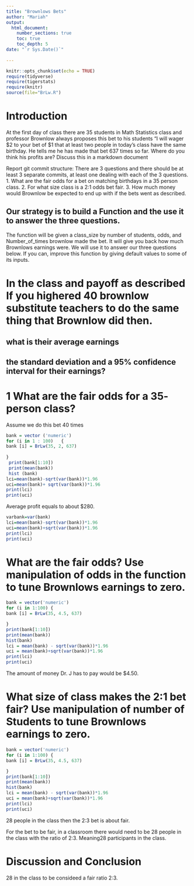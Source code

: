 ```yaml
---
title: "Brownlows Bets"
author: "Mariah"
output: 
  html_document:
    number_sections: true
    toc: true
    toc_depth: 5
date: "`r Sys.Date()`"    
    
---
```

```r
knitr::opts_chunk$set(echo = TRUE)
require(tidyverse)
require(tigerstats)
require(knitr)
source(file="BrLw.R")
```


<!-- We recommend you use git branches -- create a separate branch for each major section i.e. Introduction, Methods, Results, Inferential Results, and Discussion and Conclusions - leave the YAML block untouched until the final merge where you put in your own name !-->

# Introduction

<!--In this section you explain what you are trying to show.  Where did the data come from?  What is the research or other question you are trying to answer?!-->

 At the first day of class there are 35 students in Math Statistics class and professor Brownlow always proposes this bet to his students "I will wager $2 to your bet of $1 that at least two people in today's class have  the same birthday.  He tells me he has made that bet 637 times so far. Where do you think his profits are? Discuss this in a markdown document
 
Report git commit structure:
There are 3 questions and there should be at least 3 separate commits, at least one dealing with each of the 3 questions.
1. What are the fair odds for a bet on matching birthdays in a 35 person class.
2. For what size class is a 2:1 odds bet fair.
3. How much money would Brownlow be expected to end up with if the bets went as described.

## Our strategy is to build a Function and the use it to answer the three questions. 

The function will be given a class_size by number of students, odds, and Number_of_times brownlow made the bet.  It will give you back how much Brownlows earnings were. We will use it to answer our three questions below. If you can, improve this function by giving default values to some of its inputs. 

# In the class and payoff as described  If you highered 40 brownlow substitute teachers to do the same thing that Brownlow did then.
## what is their average earnings
## the standard deviation and a 95% confidence interval for their earnings?
  
<!--Explain and display your method of coming up with a 95% confidence interval of  professor Brownlows winnings (or losings)-->

# 1 What are the fair odds for a 35- person class?
Assume we do this bet 40 times

```r
bank = vector ('numeric')
for (i in 1 : 100)   {
bank [i] = BrLw(35, 2, 637)  
 
}
 print(bank[1:10])
 print(mean(bank))
 hist (bank)
lci=mean(bank)-sqrt(var(bank))*1.96
uci=mean(bank)+ sqrt(var(bank))*1.96
print(lci)
print(uci)

```
Average profit equals to about $280.

```r
varbank=var(bank)
lci=mean(bank)-sqrt(var(bank))*1.96
uci=mean(bank)+sqrt(var(bank))*1.96
print(lci)
print(uci)

```

# What are the fair odds? Use manipulation of odds in the function to tune Brownlows earnings to zero. 


<!--Decide on your methods:  In this section explain the approach you will take to attack the issue --- how will you decide on a likely estimate of professor Brownlow's earnings or losses after 637 bets. Also explain how you construct a 95% confidence interval about your estimate of his winnings !-->

```r
bank = vector('numeric')
for (i in 1:100) {
bank [i] = BrLw(35, 4.5, 637)

}
print(bank[1:10])
print(mean(bank)) 
hist(bank)
lci = mean(bank) - sqrt(var(bank))*1.96
uci = mean(bank)+sqrt(var(bank))*1.96
print(lci)
print(uci)

```
The amount of money Dr. J has to pay would be $4.50.

# What size of class makes the 2:1 bet fair?  Use manipulation of number of Students to tune Brownlows earnings to zero.

```r
bank = vector('numeric')
for (i in 1:100) {
bank [i] = BrLw(35, 4.5, 637)

}
print(bank[1:10])
print(mean(bank)) 
hist(bank)
lci = mean(bank) - sqrt(var(bank))*1.96
uci = mean(bank)+sqrt(var(bank))*1.96
print(lci)
print(uci)

```
28 people in the class then the 2:3 bet is about fair.

<!--Explain and display the results of your method of coming up with the estimate of professor Brownlows betting profits!-->
For the bet to be fair, in a classroom there would need to be 28 people in the class with the ratio of 2:3. Meaning28 participants in the class. 


# Discussion and Conclusion

<!--Discussion and conclusion here.  If professor Brownlow is consistantly making or losing money how could he change his payout so that his profits center on zero?  Also discuss what size his class should be in order to have his current scheme balance at zero profit.!-->

28 in the class to be consideed a fair ratio 2:3.
 

